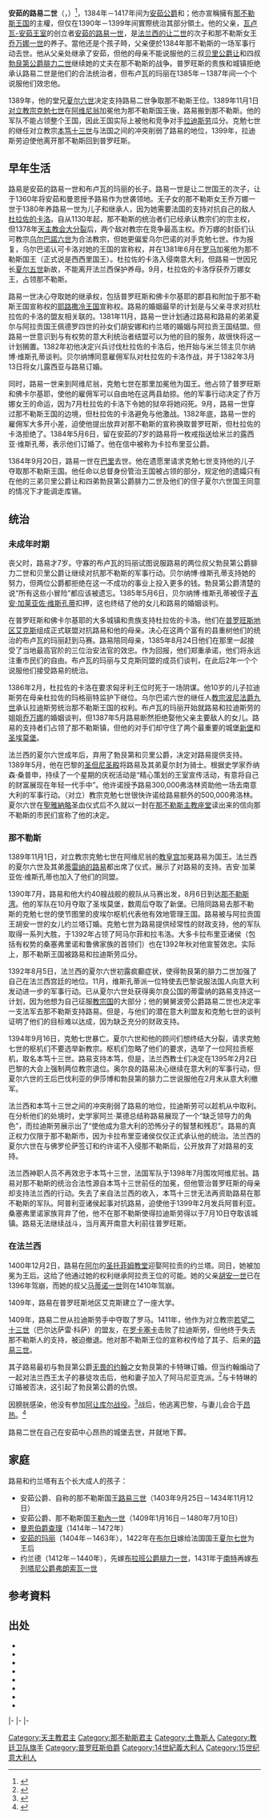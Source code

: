 {{NoteTA
|1=zh-hant:波尼法爵; zh-hans:波尼法爵; zh-hk:博義;
}}
{{Infobox royalty
| name = 路易二世
| image        = 15th-century unknown painters - Louis II of Anjou - WGA23561.jpg
| image_size   = 
| alt          = 
| caption = 未知画家所作那不勒斯的路易二世的画像，约1456年－1465年間繪製
| succession   = [[那不勒斯国王|那不勒斯国王]]
| reign        = 1389年－1399年
| coronation   = 1389年11月1日
| predecessor  = [[那不勒斯的拉迪斯劳|拉迪斯劳]]
| successor    = 拉迪斯劳
| regent       = 
| reg-type     = 
| succession1  = [[安茹公爵|安茹公爵]]
| reign1       = 1384年－1417年
| predecessor1 = [[安茹的路易一世|路易一世]]
| successor1   = [[安茹公爵路易三世|路易三世]]
| birth_date   = 1377年10月5日
| birth_place  = [[图卢兹|图卢兹]]
| death_date   = {{death date and age|1417|4|29|1377|10|5}}
| death_place  = [[安茹公国|安茹]][[昂热城堡|昂热城堡]]
| burial_date  = 
| burial_place = 
| spouse= {{le|亞拉岡的约兰塔|Yolande of Aragon|约兰塔}}
| issue=路易三世<br>[[安茹的勒內|勒内一世]]<br>{{le|曼恩的查理|Charles, Count of Maine}}<br>{{le|安茹的玛丽|Marie of Anjou|法兰西王后玛丽}}<br>约兰塔
| issue-link     = 
| issue-pipe     = 
|house={{le|瓦卢瓦-安茹王室|House of Valois-Anjou}}
|father=路易一世
|mother={{le|安茹公爵夫人布卢瓦的玛丽|Marie of Blois, Duchess of Anjou|布卢瓦的玛丽}}
| signature      = 
|}}
'''安茹的路易二世'''（{{lang-fr|Louis II d'Anjou}}，{{bd|1377年|10月5日|1417年|4月29日|catIdx=L}}）<ref>{{cite encyclopedia |url=http://www.treccani.it/enciclopedia/luigi-ii-d-angio-re-di-sicilia_(Dizionario-Biografico) |title=LUIGI II d'Angiò, re di Sicilia |first=Patrizia |last=Sardina |encyclopedia=Dizionario Biografico degli Italiani |language=it |volume=66 |year=2006 |access-date=2020-08-17 |archive-date=2020-02-20 |archive-url=https://web.archive.org/web/20200220165357/http://www.treccani.it/enciclopedia/luigi-ii-d-angio-re-di-sicilia_(Dizionario-Biografico) |dead-url=no }}</ref>，1384年－1417年间为[[安茹公爵|安茹公爵]]和{{le|普罗旺斯伯爵|Count of Provence}}；他亦宣稱擁有[[那不勒斯王国|那不勒斯王国]]的主權，但仅在1390年－1399年间實際统治其部分領土。他的父亲，[[瓦卢瓦-安茹王室|瓦卢瓦-安茹王室]]的创立者[[安茹的路易一世|安茹的路易一世]]，是[[约翰二世_(法兰西)|法兰西的让二世]]的次子和那不勒斯女王[[乔万娜一世|乔万娜一世]]的养子。當他还是个孩子時，父亲便於1384年那不勒斯的一场军事行动去世。他从父亲处继承了安茹，但他的母亲{{link-en|布卢瓦的玛丽|Marie of Blois, Duchess of Anjou}}不能说服他的三叔[[贝里公爵约翰|贝里公爵让]]和四叔[[勃艮第公爵腓力二世|勃艮第公爵腓力二世]]继续她的丈夫在那不勒斯的战争。普罗旺斯的贵族和城镇拒绝承认路易二世是他们的合法统治者，但布卢瓦的玛丽在1385年－1387年间一个个说服他们效忠他。

1389年，他的堂兄[[查理六世_(法兰西)|夏尔六世]]决定支持路易二世争取那不勒斯王位。1389年11月1日[[对立教宗|对立教宗]][[克雷芒七世_(敌对教皇)|克勉七世]]在[[阿维尼翁|阿维尼翁]]加冕他为那不勒斯国王後，路易搬到那不勒斯。他的军队不能占领整个王国，因此王国实际上被他和竞争对手[[拉迪斯劳|拉迪斯劳]]瓜分。克勉七世的继任对立教宗[[本笃十三世_(敌对教皇)|本笃十三世]]与法国之间的冲突削弱了路易的地位，1399年，拉迪斯劳迫使他离开那不勒斯回到普罗旺斯。

== 早年生活 ==
路易是安茹的路易一世和布卢瓦的玛丽的长子。{{sfn|Kekewich|2008|p=xiv}}路易一世是让二世国王的次子，让于1360年将安茹和曼恩授予路易作为世袭领地。{{sfn|Kekewich|2008|p=12}}无子女的那不勒斯女王乔万娜一世于1380年养路易一世为儿子和继承人，{{sfn|Kekewich|2008|p=12}}因为她需要法国的支持对抗自己的敌人[[卡洛三世_(那不勒斯)|杜拉佐的卡洛]]。{{sfn|Abulafia|2014|p=168}}自从1130年起，那不勒斯的统治者们已经承认教宗们的宗主权，但1378年[[天主教会大分裂|天主教会大分裂]]后，两个敌对教宗在竞争最高主权。{{sfn|Peyronnet|2016|p=32}}乔万娜的封臣们认可教宗[[乌尔巴諾六世|乌尔巴諾六世]]为合法教宗，但她更偏爱乌尔巴诺的对手克勉七世。{{sfn|Abulafia|2014|pp=167–168}}作为报复，乌尔巴诺认可卡洛对她的王国的宣称权，并在1381年6月在[[罗马|罗马]]加冕他为那不勒斯国王（正式说是西西里国王）。{{sfn|Abulafia|2014|p=168}}杜拉佐的卡洛入侵南意大利，但路易一世因兄长[[查理五世_(法兰西)|夏尔五世]]新故，不能离开法兰西保护养母。{{sfn|Abulafia|2014|p=168}}9月，杜拉佐的卡洛俘获乔万娜女王，占领那不勒斯。{{sfn|Sumption|2009|pp=439–440}}

路易一世决心夺取她的继承权，包括普罗旺斯和佛卡尔基耶的郡县和附加于那不勒斯王国宣称权的[[耶路撒冷王国|耶路撒冷王国]]宣称权。{{sfn|Kekewich|2008|p=12}}{{sfn|Abulafia|2014|p=168}}{{sfn|Rohr|2016|p=14}}路易的婚姻最早的计划是与父亲寻求对抗杜拉佐的卡洛的盟友相关联的。{{sfn|Rohr|2016|p=14}}1381年11月，路易一世计划通过路易和路易的弟弟夏尔与阿拉贡国王佩德罗四世的孙女们胡安娜和约兰塔的婚姻与阿拉贡王国结盟。{{sfn|Rohr|2016|p=14}}但路易一世意识到与有权势的意大利统治者结盟可以为他的目的服务，故很快将这一计划搁置。{{sfn|Rohr|2016|pp=14–15}}1382年初他决定兴兵讨伐杜拉佐的卡洛后，他开始与米兰领主贝尔纳博·维斯孔蒂谈判。{{sfn|Rohr|2016|pp=14–15}}{{sfn|Sumption|2009|p=440}}贝尔纳博同意雇佣军队对杜拉佐的卡洛作战，并于1382年3月13日将女儿露西亚与路易订婚。{{sfn|Rohr|2016|pp=14–15}}

同时，路易一世来到阿维尼翁，克勉七世在那里加冕他为国王。{{sfn|Sumption|2009|p=440}}{{sfn|Tuchman|1978|p=399}}他占领了普罗旺斯和佛卡尔基耶，使他的雇佣军可以自由地在这两县劫掠。{{sfn|Tuchman|1978|p=399}}他的军事行动决定了乔万娜女王的命运，因为7月杜拉佐的卡洛下令她的狱卒将她闷死。{{sfn|Sumption|2009|p=440}}9月，路易一世穿过那不勒斯王国的边境，但杜拉佐的卡洛避免与他激战。{{sfn|Sumption|2009|p=440}}{{sfn|Tuchman|1978|p=401}}1382年底，路易一世的雇佣军大多开小差，迫使他提出放弃对那不勒斯的宣称换取普罗旺斯，但杜拉佐的卡洛拒绝了。{{sfn|Sumption|2009|p=440}}{{sfn|Tuchman|1978|p=401}}1384年5月6日，留在安茹的7岁的路易将一枚戒指送给米兰的露西亚·维斯孔蒂，表示他们订婚了。{{sfn|Rohr|2016|p=15}}他在信中被称为卡拉布里亚公爵。{{sfn|Rohr|2016|p=15}}

1384年9月20日，路易一世在[[巴里|巴里]]去世。{{sfn|Sumption|2009|p=534}}他在遗愿里请求克勉七世支持他的儿子夺取那不勒斯王国。{{sfn|Tuchman|1978|p=408}}他任命{{link-en|库锡的昂格朗七世|Enguerrand VII, Lord of Coucy}}以总督身份管治王国被占领的部分，规定他的遗孀只有在他的三弟贝里公爵让和四弟勃艮第公爵腓力二世及他们的侄子夏尔六世国王同意的情况下才能调走库锡。{{sfn|Tuchman|1978|p=408}}

== 统治 ==
=== 未成年时期 ===
丧父时，路易才7岁。{{sfn|Peyronnet|2016|p=34}}守寡的布卢瓦的玛丽试图说服路易的两位叔父勃艮第公爵腓力二世和贝里公爵让继续对抗那不勒斯的军事行动。{{sfn|Sumption|2009|p=535}}贝尔纳博·维斯孔蒂支持她的努力，但两位公爵都拒绝在这一不成功的事业上投入更多的钱。{{sfn|Sumption|2009|p=535}}勃艮第公爵清楚的说“所有这些小冒险”都应该被遗忘。{{sfn|Sumption|2009|p=535}}1385年5月6日，贝尔纳博·维斯孔蒂被侄子[[吉安·加莱亚佐·维斯孔蒂|吉安·加莱亚佐·维斯孔蒂]]扣押，这也终结了他的女儿和路易的婚姻谈判。{{sfn|Rohr|2016|p=15}}

在普罗旺斯和佛卡尔基耶的大多城镇和贵族支持杜拉佐的卡洛。{{sfn|Kekewich|2008|p=50}}他们在[[普罗旺斯地区艾克斯|普罗旺斯地区艾克斯]]组成正式联盟对抗路易和他的母亲。{{sfn|Kekewich|2008|p=50}}决心在这两个富有的县重树他们的统治的布卢瓦的玛丽赶到马赛。{{sfn|Kekewich|2008|p=50}}路易陪同母亲，1385年8月24日他们在那里一起接受了当地最高官阶的三位治安法官的效忠。{{sfn|Kekewich|2008|p=50}}作为回报，他们郑重承诺，他们将永远注重市民们的自由。{{sfn|Kekewich|2008|p=50}}布卢瓦的玛丽与艾克斯同盟的成员们谈判，在此后2年一个个说服他们接受路易的统治。{{sfn|Kekewich|2008|pp=50–55}}

1386年2月，杜拉佐的卡洛在要求匈牙利王位时死于一场阴谋。{{sfn|Abulafia|2014|pp=168–169}}他10岁的儿子拉迪斯劳在母亲杜拉佐的玛格丽特监护下继位。{{sfn|Ryder|2016|p=56}}{{sfn|Sumption|2009|p=779}}乌尔巴诺六世的继任人[[博義九世|教宗波尼法爵九世]]承认拉迪斯劳统治那不勒斯王国的权利。{{sfn|Abulafia|2014|p=169}}布卢瓦的玛丽开始就路易和拉迪斯劳的姐姐[[乔万娜二世|乔万娜]]的婚姻谈判，但1387年5月路易断然拒绝娶他父亲主要敌人的女儿。{{sfn|Rohr|2016|pp=17, 206}}路易的支持者们占领了那不勒斯镇，{{sfn|Peyronnet|2016|p=34}}但他的对手们却守住了两个最重要的城堡[[新堡_(那不勒斯)|新堡]]和[[圣埃莫堡|圣埃莫堡]]。{{sfn|Sumption|2009|p=779}}

法兰西的夏尔六世成年后，弃用了勃艮第和贝里公爵，决定对路易提供支持。{{sfn|Sumption|2009|pp=666, 779}}1389年5月，他在巴黎的[[圣但尼圣殿|圣但尼圣殿]]将路易及其弟夏尔封为骑士。{{sfn|Sumption|2009|pp=668–669}}根据史学家乔纳森·桑普申，持续了一个星期的庆祝活动是“精心策划的王室宣传活动，有意将自己的财富展现在年轻一代手中”。{{sfn|Sumption|2009|p=669}}他许诺授予路易300,000弗洛林资助他一场去南意大利的军事行动。{{sfn|Sumption|2009|p=779}}（对立）教宗克勉七世很快许诺给路易额外的500,000弗洛林。{{sfn|Sumption|2009|pp=779–780}}夏尔六世在[[聖雅納略|聖雅納略]]圣血仪式后不久就以一封在[[那不勒斯主教座堂|那不勒斯主教座堂]]读出来的信向那不勒斯的市民们宣称了他的决定。{{sfn|Sumption|2009|p=780}}

=== 那不勒斯 ===
1389年11月1日，对立教宗克勉七世在阿维尼翁的[[教皇宫|教皇宫]]加冕路易为国王。{{sfn|Kekewich|2008|p=51}}{{sfn|Sumption|2009|p=781}}法兰西的夏尔六世及其弟[[奥尔良公爵路易一世|蒂雷纳的路易]]都出席了仪式，展示了对路易的支持。{{sfn|Sumption|2009|p=781}}{{sfn|Peyronnet|2016|p=34}}吉安·加莱亚佐·维斯孔蒂也加入了他们的同盟。{{sfn|Sumption|2009|p=781}}

1390年7月，路易和他大约40艘战舰的舰队从马赛出发，8月6日到达[[那不勒斯湾|那不勒斯湾]]。{{sfn|Sumption|2009|p=782}}他的军队在10月夺取了圣埃莫堡，数周后夺取了新堡。{{sfn|Sumption|2009|p=782}}已陪同路易去那不勒斯的克勉七世的使节图里的皮埃尔枢机代表他有效地管理王国。{{sfn|Rohr|2016|p=19}}路易被与阿拉贡国王胡安一世的女儿约兰塔订婚。{{sfn|Rohr|2016|pp=18–19}}克勉七世为路易提供经常性的财政支持，{{sfn|Sumption|2009|p=802}}他的军队取得一系列大胜，于1392年占领了阿马尔菲和拉韦洛。{{sfn|Rohr|2016|p=19}}{{sfn|Ryder|2016|p=56}}大多卡拉布里亚诸侯（包括有权势的桑塞弗里诺和鲁佛家族的首领们）也在1392年秋对他宣誓效忠。{{sfn|Ryder|2016|p=56}}{{sfn|Abulafia|2014|p=169}}{{sfn|Sumption|2009|p=802}}实际上，那不勒斯王国被路易和拉迪斯劳瓜分。{{sfn|Abulafia|2014|p=169}}

1392年8月5日，法兰西的夏尔六世初露疯癫症状，使得勃艮第的腓力二世加强了自己在法兰西宫廷的地位。{{sfn|Ryder|2016|p=56}}{{sfn|Sumption|2009|pp=802–803}}11月，维斯孔蒂派一位特使去巴黎说服法国人向意大利发动进一步的军事行动。{{sfn|Sumption|2009|p=802}}已从夏尔六世处获得奥尔良公国的蒂雷纳的路易支持这一计划，因为他想为自己征服[[教宗国|教宗国]]的大部分；他的舅舅波旁公爵路易二世也决定率一支法军去那不勒斯支持路易。{{sfn|Ryder|2016|p=56}}{{sfn|Sumption|2009|pp=802–803}}但是，与他们的潜在意大利盟友和克勉七世的谈判证明了他们的目标难以达成，因为缺乏充分的财政支持。{{sfn|Sumption|2009|p=803}}

1394年9月16日，克勉七世暴亡。{{sfn|Sumption|2009|p=816}}夏尔六世和他的顾问们想终结大分裂，请求克勉七世的枢机们不要选举新教宗。{{sfn|Sumption|2009|p=817}}枢机们忽略了他们的要求，选举了一位阿拉贡枢机，取名本笃十三世。{{sfn|Sumption|2009|p=818}}路易支持本笃，但是，法兰西教士们决定在1395年2月2日巴黎的大会上强制两位教宗退位。{{sfn|Sumption|2009|p=819}}奥尔良的路易决心继续在意大利的军事行动，但夏尔六世的王后巴伐利亚的伊莎博和勃艮第的腓力二世说服他在2月末从意大利撤军。{{sfn|Sumption|2009|pp=820–821}}

法兰西和本笃十三世之间的冲突削弱了路易的地位，拉迪斯劳可以趁机从中取利。{{sfn|Ryder|2016|p=56}}在分析他们的处境时，史学家阿兰·莱德总结称路易展现了一个“缺乏领导力的角色”，而拉迪斯劳展示出了“使他成为意大利的恐怖分子的智慧和残忍”。{{sfn|Ryder|2016|p=57}}路易的真正权力仅限于那不勒斯市，因为卡拉布里亚诸侯仅仅正式承认他的统治。{{sfn|Ryder|2016|p=57}}法兰西的夏尔六世在与佛罗伦萨签订和约许诺不入侵那不勒斯后，公开放弃了对路易的支持。{{sfn|Ryder|2016|p=57}}

法兰西神职人员不再效忠于本笃十三世，法国军队于1398年7月围攻阿维尼翁。{{sfn|Sumption|2009|p=845}}路易对那不勒斯的统治合法性源自本笃十三世前任的加冕，但他管治普罗旺斯的母亲却支持法兰西的行动。{{sfn|Rohr|2016|pp=22, 208}}失去了来自法兰西的收入，本笃十三世无法再资助路易在那不勒斯的军队。{{sfn|Peyronnet|2016|p=34}}阿普利亚诸侯起事对抗路易，迫使他于1399年2月发兵阿普利亚。{{sfn|Kekewich|2008|p=51}}{{sfn|Rohr|2016|pp=19–20}}桑塞弗里诺家族背弃了他，他不在那不勒斯使得拉迪斯劳得以于7月10日夺取该城镇。{{sfn|Kekewich|2008|p=51}}{{sfn|Rohr|2016|p=20}}路易无法继续战斗，当月离开南意大利前往普罗旺斯。{{sfn|Ryder|2016|p=57}}

=== 在法兰西 ===
1400年12月2日，路易在[[阿尔|阿尔]]的[[圣托菲姆教堂|圣托菲姆教堂]]迎娶阿拉贡的约兰塔。{{sfn|Rohr|2016|p=50}}{{sfn|Kekewich|2008|p=51}}同日，她被加冕为王后。{{sfn|Rohr|2016|p=50}}这给了他通过她的权利继承阿拉贡王位的可能。{{cn|date=April 2020}}她的父亲[[胡安一世_(阿拉贡)|胡安一世]]已在1396年驾崩，而她的叔父[[马丁一世_(阿拉贡)|马蒂诺一世]]则在1410年驾崩。

1409年，路易在普罗旺斯地区艾克斯建立了一座大学。

1409年，路易二世从拉迪斯劳手中夺取了罗马。1411年，他作为对立教宗[[若望二十三世_(对立教皇)|若望二十三世]]（巴尔达萨雷·科萨）的盟友，在[[罗卡塞卡|罗卡塞卡]]击败了拉迪斯劳，{{sfn|Kekewich|2008|p=52}}但他终于失去那不勒斯人的支持，被迫撤退。他对那不勒斯王位的宣称权传给了其子、后来的[[路易三世_(安茹)|路易三世]]。{{sfn|Kekewich|2008|p=52}}

其子路易最初与勃艮第公爵[[约翰_(勃艮第公爵)|无畏的约翰]]之女勃艮第的卡特琳订婚。{{sfn|Laidlaw|2000|p=40}}但当约翰煽动了一起对法兰西王太子的暴徒攻击后，他和妻子加入了阿马尼亚克派。<ref>{{cite book |title=The Maid and the Queen: The Secret History of Joan of Arc| author=Goldstone | page=46 }}</ref>与卡特琳的订婚被否决，这引起了勃艮第公爵的仇恨。{{sfn|Laidlaw|2000|p=40}}

因膀胱感染，他没有参加[[阿让库尔战役|阿让库尔战役]]。<ref>{{cite book |title=The Maid and the Queen: The Secret History of Joan of Arc| author=Goldstone | page=55 }}</ref>战后，他逃离巴黎，与妻儿会合于[[昂热|昂热]]。<ref>{{cite book |title=The Maid and the Queen: The Secret History of Joan of Arc| author=Goldstone | page=59 }}</ref>

路易二世在自己在安茹中心昂热的城堡去世，并就地下葬。

== 家庭 ==
路易和约兰塔有五个长大成人的孩子：
* 安茹公爵、自称的那不勒斯国王[[路易三世_(安茹)|路易三世]]（1403年9月25日－1434年11月12日）{{sfn|Kekewich|2008|p=xiv}}
* 安茹公爵、那不勒斯国王[[安茹的勒内|勒內一世]]（1409年1月16日－1480年7月10日）{{sfn|Kekewich|2008|p=xiv}}
* [[曼恩伯爵查理|曼恩伯爵查理]]（1414年－1472年）{{sfn|Kekewich|2008|p=xiv}}
* [[安茹的玛丽|安茹的玛丽]]（1404年－1463年），1422年在[[布尔日|布尔日]]嫁给法国国王[[查理七世_(法兰西)|夏尔七世]]为王后{{sfn|Kekewich|2008|p=xiv}}
* 约兰德（1412年－1440年），先嫁[[布拉班公爵腓力一世|布拉班公爵腓力一世]]，1431年于[[南特|南特]]再嫁[[布列塔尼公爵|布列塔尼公爵]][[弗朗索瓦一世_(布列塔尼)|弗朗索瓦一世]]{{sfn|Kekewich|2008|p=xiv}}

== 参考資料 ==
{{reflist|2}}

== 出处 ==
{{Refbegin}}
*{{cite book |last=Abulafia |first=David |author-link=David Abulafia |year=2014 |title=The Western Mediterranean Kingdoms 1200–1500: The Struggle for Dominion |publisher=Routledge |isbn=978-1-13814594-8}}
*{{cite book |last=Kekewich |first=Margaret L. |year=2008 |title=The Good King: René of Anjou and Fifteenth Century Europe |publisher=Palgrave Macmillan |isbn=1-4039-8820-X}}
*{{cite book |last=Laidlaw |first=James |editor-last=Allmand |editor-first=Christopher |title=War, Government and Power in Late Medieval France |url=https://archive.org/details/wargovernmentpow00allm |url-access=limited |year=2000 |publisher=Liverpool University Press |pages=[https://archive.org/details/wargovernmentpow00allm/page/n53 37]–53 |chapter=Alain Chartier and the Arts of Crisis Management, 1417–1429 |isbn=0-85323-705-0}}
*{{cite book |last=Peyronnet |first=Georges |editor-last=Abulafia |editor-first=David |title=The French Descent into Renaissance Italy, 1494–95: Antecedents and Effects |publisher=Routledge |year=2016 |pages=30–53 |chapter=The distant origins of the Italian wars: political relations between France and Italy in the fourteenth and fifteenth centuries |isbn=9780860785507}}
*{{cite book |last=Rohr |first=Zita Eva |year=2016 |title=Yolanda of Aragon (1381–1442), Family and Power: The Reverse of the Tapestry |publisher=Palgrave Macmillan |isbn=978-1-137-49912-7}}
*{{cite book |last=Ryder |first=Alan |editor-last=Abulafia |editor-first=David |title=The French Descent into Renaissance Italy, 1494–95: Antecedents and Effects |publisher=Routledge |year=2016 |pages=55–69 |chapter=The Angevin bid for Naples, 1380–1480 |isbn=9780860785507}}
*{{cite book |last=Sumption |first=Jonathan |author-link=Jonathan Sumption, Lord Sumption |year=2009 |title=The Hundred Years War, Volume III: Divided Houses |publisher=Faber and Faber |isbn=978-0-571-24012-8}}
*{{cite book |last=Tuchman |first=Barbara W. |author-link=Barbara W. Tuchman |year=1978 |title=A Distant Mirror: the Calamitous 14th Century |publisher=Random House |isbn=0-345-34957-1 |ref=harv |url-access=registration |url=https://archive.org/details/distantmirror00barb }}
{{Refend}}

{{s-start}}
{{s-hou|{{link-en|瓦卢瓦-安茹王室|House of Valois-Anjou}}|||||[[卡佩王朝|卡佩王朝]]}}
|-
{{s-bef|rows=|before=[[那不勒斯的拉迪斯劳|拉迪斯劳]]}}
{{s-ttl|title=[[那不勒斯国王|那不勒斯国王]]|years=1389年－1399年}}
{{s-aft|rows=|after=[[那不勒斯的拉迪斯劳|拉迪斯劳]]}}
|-
{{s-bef|rows=2|before=[[安茹公爵路易一世|路易一世]]}}
{{s-ttl|title=[[安茹公爵|安茹公爵]]<br>[[曼恩|曼恩]]，<br>[[皮德蒙特伯爵|皮德蒙特]]和[[普罗旺斯伯爵|普罗旺斯]]伯爵|years=1384年－1417年}}
{{s-aft|rows=2|after=[[安茹公爵路易三世|路易三世]]}}
|-
{{s-tul|title=[[那不勒斯国王|那不勒斯国王]]|years=1384年－1417年}}
{{s-end}}
{{那不勒斯王国国王}}
{{Authority control}}

[[Category:天主教君主|Category:天主教君主]]
[[Category:那不勒斯君主|Category:那不勒斯君主]]
[[Category:土魯斯人|Category:土魯斯人]]
[[Category:教廷卫队旗手|Category:教廷卫队旗手]]
[[Category:普罗旺斯伯爵|Category:普罗旺斯伯爵]]
[[Category:14世紀義大利人|Category:14世紀義大利人]]
[[Category:15世纪意大利人|Category:15世纪意大利人]]